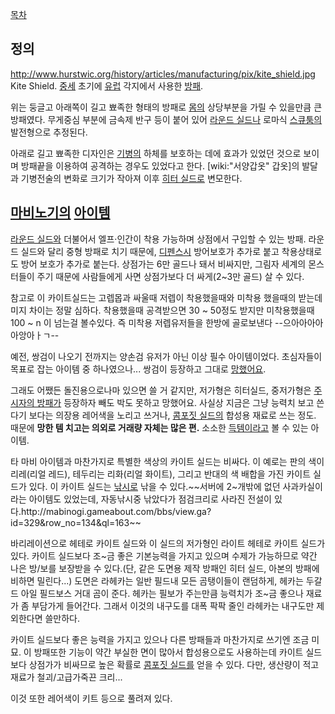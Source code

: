 [[목차]]

== 정의 ==
http://www.hurstwic.org/history/articles/manufacturing/pix/kite_shield.jpg
Kite Shield. [[중세]] 초기에 [[유럽]] 각지에서 사용한 [[방패]].

위는 둥글고 아래쪽이 길고 뾰족한 형태의 방패로 [[몸]]의 상당부분을 가릴 수 있을만큼 큰 방패였다. 무게중심 부분에 금속제 반구 등이 붙어 있어 [[라운드 실드]]나 로마식 [[스큐툼]]의 발전형으로 추정된다.

아래로 길고 뾰족한 디자인은 [[기병]]의 하체를 보호하는 데에 효과가 있었던 것으로 보이며 방패끝을 이용하여 공격하는 경우도 있었다고 한다. [wiki:"서양갑옷" 갑옷]의 발달과 기병전술의 변화로 크기가 작아져 이후 [[히터 실드]]로 변모한다.

== [[마비노기]]의 [[아이템]] ==
[[라운드 실드]]와 더불어서 엘프·인간이 착용 가능하며 상점에서 구입할 수 있는 방패. 라운드 실드와 달리 중형 방패로 치기 때문에, [[디펜스]]시 방어보호가 추가로 붙고 착용상태로도 방어 보호가 추가로 붙는다. 상점가는 6만 골드나 돼서 비싸지만, 그림자 세계의 몬스터들이 주기 때문에 사람들에게 사면 상점가보다 더 싸게(2~3만 골드) 살 수 있다. 

참고로 이 카이트실드는 고렙몹과 싸울때 저렙이 착용했을때와 미착용 했을때의 받는데미지 차이는 정말 심하다. 착용했을때 공격받으면 30 ~ 50정도 받지만 미착용했을때 100 ~ n 이 넘는걸 볼수있다. 즉 미착용 저렙유저들을 한방에 골로보낸다 --으아아아아아앙아ㅏㄱ--

예전, 쌍검이 나오기 전까지는 양손검 유저가 아닌 이상 필수 아이템이었다. 초심자들이 목표로 잡는 아이템 중 하나였으나... 쌍검이 등장하고 그대로 [[망했어요]].

그래도 어쨌든 돌진용으로나마 있으면 쓸 거 같지만, 저가형은 히터실드, 중저가형은 [[주시자의 방패]]가 등장하자 빼도 박도 못하고 망했어요. 사실상 지금은 그냥 능력치 보고 쓴다기 보다는 의장용 레어색을 노리고 쓰거나, [[콤포짓 실드]]의 합성용 재료로 쓰는 정도. 때문에 '''망한 템 치고는 의외로 거래량 자체는 많은 편.''' 소소한 [[득템]]이라고 볼 수 있는 아이템.

타 마비 아이템과 마찬가지로 특별한 색상의 카이트 실드는 비싸다. 이 예로는 판의 색이 리레(리얼 레드), 테두리는 리화(리얼 화이트), 그리고 반대의 색 배합을 가진 카이트 실드가 있다. 이 카이트 실드는 [[낚시]]로 낚을 수 있다.~~서버에 2~개밖에 없던 사과카실이라는 아이템도 있었는데, 자동낚시중 낚았다가 점검크리로 사라진 전설이 있다.http://mabinogi.gameabout.com/bbs/view.ga?id=329&row_no=134&ql=163~~

바리레이션으로 헤테로 카이트 실드와 이 실드의 저가형인 라이트 헤테로 카이트 실드가 있다.
카이트 실드보다 조~금 좋은 기본능력을 가지고 있으며 수제가 가능하므로 약간 나은 방/보를 보장받을 수 있다.(단, 같은 도면용 제작 방패인 히터 실드, 아본의 방패에 비하면 밀린다...) 
도면은 라헤카는 일반 필드내 모든 곰탱이들이 랜덤하게, 헤카는 두갈드 아일 필드보스 거대 곰이 준다.
헤카는 필보가 주는만큼 능력치가 조~금 좋으나 재료가 좀 부담가게 들어간다. 그래서 이것의 내구도를 대폭 팍팍 줄인 라헤카는 내구도만 제외한다면 쓸만하다. 

카이트 실드보다 좋은 능력을 가지고 있으나 다른 방패들과 마찬가지로 쓰기엔 조금 미묘.
이 방패또한 기능이 약간 부실한 면이 많아서 합성용으로도 사용하는데 카이트 실드보다 상점가가 비싸므로 높은 확률로 [[콤포짓 실드]]를 얻을 수 있다. 다만, 생산량이 적고 재료가 철괴/고급가죽끈 크리...

이것 또한 레어색이 키트 등으로 풀려져 있다.
